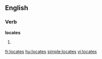 
==English==

===Verb===
'''locates'''

# {{third-person singular of|[[locate]]}}

{{anagrams:en/acelost}}
[[fr:locates]]
[[hu:locates]]
[[simple:locates]]
[[vi:locates]]